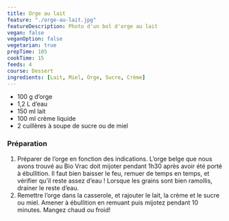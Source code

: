 ```yaml
---
title: Orge au lait
feature: "./orge-au-lait.jpg"
featureDescription: Photo d'un bol d'orge au lait
vegan: false
veganOption: false
vegetarian: true
prepTime: 105
cookTime: 15
feeds: 4
course: Dessert
ingredients: [Lait, Miel, Orge, Sucre, Crème]
---
```


<Ingredients>

- 100 g <Ing id="Orge">d’orge</Ing>
- 1,2 L d’eau
- 150 ml <Ing id="Lait">lait</Ing>
- 100 ml <Ing id="Crème">crème</Ing> liquide
- 2 cuillères à soupe de <Ing id="Sucre">sucre</Ing> ou de <Ing id="Miel">miel</Ing>

</Ingredients>

### Préparation

1. Préparer de l’orge en fonction des indications. L’orge belge que nous avons trouvé au Bio Vrac doit mijoter pendant 1h30 après avoir été porté à ébullition. Il faut bien baisser le feu, remuer de temps en temps, et vérifier qu’il reste assez d’eau ! Lorsque les grains sont bien ramollis, drainer le reste d’eau.
2. Remettre l’orge dans la casserole, et rajouter le lait, la crème et le sucre ou miel. Amener à ébullition en remuant puis mijotez pendant 10 minutes. Mangez chaud ou froid!

